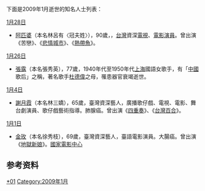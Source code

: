 {{MonthTOC|2009年|逝世人物列表}}

下面是2009年1月逝世的知名人士列表：

;[[1月28日|1月28日]]
*[[阿匹婆|阿匹婆]]（本名林呂有〈冠夫姓〉），90歲，，[[台灣|台灣]]資深[[電視|電視]]、[[電影|電影]][[演員|演員]]。曾出演《苦戀》、《[[悲情城市|悲情城市]]》、《[[熱帶魚_(電影)|熱帶魚]]》。

;[[1月26日|1月26日]]
*[[張露|張露]]（本名張秀英），77歲，1940年代至1950年代[[上海|上海]]國語女歌手，有「[[中國|中國]]歌后」之稱，著名歌手[[杜德偉|杜德偉]]之母，罹患器官衰竭逝世。

;[[1月4日|1月4日]]
*[[謝月霞|謝月霞]]（本名林三嬌），65歲，臺灣資深藝人，廣播歌仔戲、電視、電影、舞台劇演員、歌仔戲藝術指導。肺腺癌。曾出演《[[四重奏_(大愛劇場)|四重奏]]》、《[[台灣百合_(電視劇)|台灣百合]]》。

;[[1月1日|1月1日]]
*[[金玫|金玫]]（本名徐秀枝），69歲，臺灣資深藝人，臺語電影演員。大腸癌。曾出演《[[地獄新娘_(台語電影)|地獄新娘]]》。[http://www.ctfa.org.tw/history/index.php?id=1101 國家電影中心] {{Wayback|url=http://www.ctfa.org.tw/history/index.php?id=1101 |date=20141210115424 }}

== 参考资料 ==
{{reflist}}

{{各年各月份逝世人物}}

[[Category:2009年逝世|*01]]
[[Category:2009年1月|Category:2009年1月]]